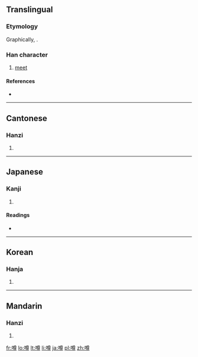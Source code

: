 ==Translingual==
===Etymology===
Graphically, {{Han compound|口|尊}}.
<!-- Presumably psc, c1=p, c2=s, but need to check. -->

===Han character===
{{Han char|rn=30|rad=口|as=12|sn=15|four=6804<sub>6</sub>|canj=口廿田戈 (RTWI)}}

# [[meet]]

====References====
* {{Han ref|kx=0208.060|dkj=04286|dj=0431.030|hdz=10686.050|uh=5642|ud=22082|bh=E4F7|bd=58615}}

----

==Cantonese==

===Hanzi===
{{yue-hanzi|jyut=|y=jyun2}}

# {{defn|Cantonese|sort=口12}}

----

==Japanese==

===Kanji===
{{ja-kanji|grade=n|rs=口12}}

# {{defn|Japanese|sort=口12}}

====Readings====
* {{ja-readings|on=[[そん]] (son)|kun=[[うわさ]] (uwasa)}}

----

==Korean==

===Hanja===
{{ko-hanja|hangeul=준|rv=jun|mr=chun}}

# {{defn|Korean|sort=口12}}

----

==Mandarin==

===Hanzi===
{{cmn-hanzi|pin=[[kuò]] ([[kuo4]]), [[zǔn]] ([[zun3]])|wg=k'uo<sup>4</sup>, tsun<sup>3</sup>}}

# {{defn|Mandarin|sort=口12}}

[[fr:噂]]
[[lo:噂]]
[[lt:噂]]
[[li:噂]]
[[ja:噂]]
[[pl:噂]]
[[zh:噂]]